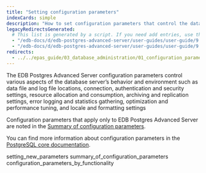 ```yaml
---
title: "Setting configuration parameters"
indexCards: simple
description: "How to set configuration parameters that control the database server’s behavior and environment"
legacyRedirectsGenerated:
  # This list is generated by a script. If you need add entries, use the `legacyRedirects` key.
  - "/edb-docs/d/edb-postgres-advanced-server/user-guides/user-guide/9.6/EDB_Postgres_Advanced_Server_Guide.1.08.html"
  - "/edb-docs/d/edb-postgres-advanced-server/user-guides/user-guide/9.5/EDB_Postgres_Enterprise_Guide.1.008.html"
redirects:
  - ../../epas_guide/03_database_administration/01_configuration_parameters #generated for docs/epas/reorg-role-use-case-mode
---
```


<div id="configuration_parameters" class="registered_link"></div>

The EDB Postgres Advanced Server configuration parameters control various aspects of the database server’s behavior and environment such as data file and log file locations, connection, authentication and security settings, resource allocation and consumption, archiving and replication settings, error logging and statistics gathering, optimization and performance tuning, and locale and formatting settings

Configuration parameters that apply only to EDB Postgres Advanced Server are noted in the [Summary of configuration parameters](02_summary_of_configuration_parameters/#summary_of_configuration_parameters).

You can find more information about configuration parameters in the [PostgreSQL core documentation](https://www.postgresql.org/docs/current/static/runtime-config.html).

<div class="toctree" maxdepth="3">

setting_new_parameters summary_of_configuration_parameters configuration_parameters_by_functionality

</div>

